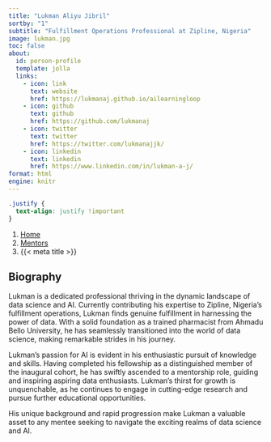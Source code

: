 ```yaml
---
title: "Lukman Aliyu Jibril"
sortby: "1"
subtitle: "Fulfillment Operations Professional at Zipline, Nigeria"
image: lukman.jpg
toc: false
about:
  id: person-profile
  template: jolla
  links:
    - icon: link
      text: website
      href: https://lukmanaj.github.io/ailearningloop
    - icon: github
      text: github
      href: https://github.com/lukmanaj
    - icon: twitter
      text: twitter
      href: https://twitter.com/lukmanajjk/
    - icon: linkedin
      text: linkedin
      href: https://www.linkedin.com/in/lukman-a-j/
format: html
engine: knitr
---
```

```css
.justify {
  text-align: justify !important
}
```

```{=html}
<nav aria-label="breadcrumb">
  <ol class="breadcrumb">
    <li class="breadcrumb-item"><a href="../../index.html">Home</a></li>
    <li class="breadcrumb-item"><a href="../../mentors.html">Mentors</a></li>
    <li class="breadcrumb-item active" aria-current="page">{{< meta title >}}</li>
  </ol>
</nav>
```

:::{#person-profile}
:::

::: {.justify}

## Biography
Lukman is a dedicated professional thriving in the dynamic landscape of data science and AI. Currently contributing his expertise to Zipline, Nigeria's fulfillment operations, Lukman finds genuine fulfillment in harnessing the power of data. With a solid foundation as a trained pharmacist from Ahmadu Bello University, he has seamlessly transitioned into the world of data science, making remarkable strides in his journey.

Lukman's passion for AI is evident in his enthusiastic pursuit of knowledge and skills. Having completed his fellowship as a distinguished member of the inaugural cohort, he has swiftly ascended to a mentorship role, guiding and inspiring aspiring data enthusiasts. Lukman's thirst for growth is unquenchable, as he continues to engage in cutting-edge research and pursue further educational opportunities.

His unique background and rapid progression make Lukman a valuable asset to any mentee seeking to navigate the exciting realms of data science and AI.
:::
